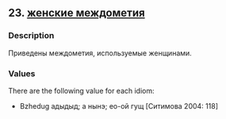 ## 23. <a href =  'https://agricolamz.github.io/The_Circassian_Isoglosses_Database/23.html'>женские междометия</a>
### Description

Приведены междометия, используемые женщинами.

### Values
There are the following value for each idiom:

* Bzhedug  адыдыд; а нынэ; ео-ой гущ [Ситимова 2004: 118] 

